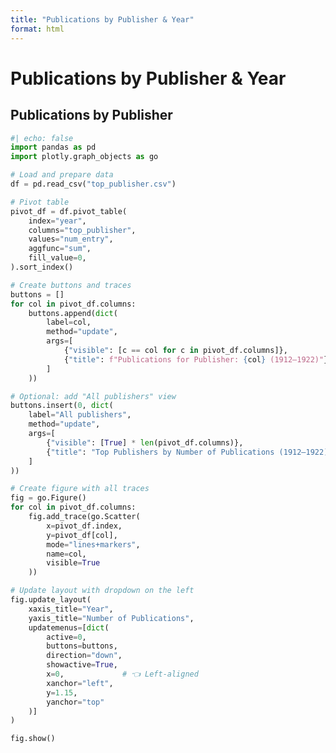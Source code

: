 ```yaml
---
title: "Publications by Publisher & Year"
format: html
---
```


<h1 class="page-top">Publications by Publisher & Year</h1>

## Publications by Publisher

```python
#| echo: false
import pandas as pd
import plotly.graph_objects as go

# Load and prepare data
df = pd.read_csv("top_publisher.csv")

# Pivot table
pivot_df = df.pivot_table(
    index="year",
    columns="top_publisher",
    values="num_entry",
    aggfunc="sum",
    fill_value=0,
).sort_index()

# Create buttons and traces
buttons = []
for col in pivot_df.columns:
    buttons.append(dict(
        label=col,
        method="update",
        args=[
            {"visible": [c == col for c in pivot_df.columns]},
            {"title": f"Publications for Publisher: {col} (1912–1922)"}
        ]
    ))

# Optional: add "All publishers" view
buttons.insert(0, dict(
    label="All publishers",
    method="update",
    args=[
        {"visible": [True] * len(pivot_df.columns)},
        {"title": "Top Publishers by Number of Publications (1912–1922)"}
    ]
))

# Create figure with all traces
fig = go.Figure()
for col in pivot_df.columns:
    fig.add_trace(go.Scatter(
        x=pivot_df.index,
        y=pivot_df[col],
        mode="lines+markers",
        name=col,
        visible=True
    ))

# Update layout with dropdown on the left
fig.update_layout(
    xaxis_title="Year",
    yaxis_title="Number of Publications",
    updatemenus=[dict(
        active=0,
        buttons=buttons,
        direction="down",
        showactive=True,
        x=0,             # 👈 Left-aligned
        xanchor="left",
        y=1.15,
        yanchor="top"
    )]
)

fig.show()


```